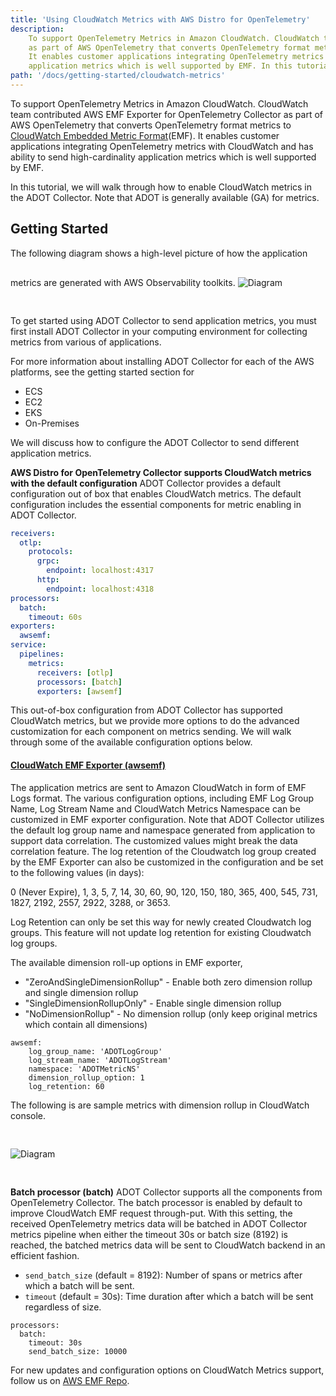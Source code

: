 ```yaml
---
title: 'Using CloudWatch Metrics with AWS Distro for OpenTelemetry'
description:
    To support OpenTelemetry Metrics in Amazon CloudWatch. CloudWatch team contributed AWS EMF Exporter for OpenTelemetry Collector
    as part of AWS OpenTelemetry that converts OpenTelemetry format metrics to CloudWatch Embedded Metric Format
    It enables customer applications integrating OpenTelemetry metrics with CloudWatch and has ability to send high-cardinality
    application metrics which is well supported by EMF. In this tutorial, we will walk through how to enable CloudWatch metrics in the ADOT Collector.
path: '/docs/getting-started/cloudwatch-metrics'
---
```



To support OpenTelemetry Metrics in Amazon CloudWatch. CloudWatch team contributed AWS EMF Exporter for OpenTelemetry
Collector as part of AWS OpenTelemetry that converts OpenTelemetry format metrics to
[CloudWatch Embedded Metric Format](https://aws.amazon.com/about-aws/whats-new/2019/11/amazon-cloudwatch-launches-embedded-metric-format/)(EMF).
It enables customer applications integrating OpenTelemetry metrics with CloudWatch and has ability to send high-cardinality application
metrics which is well supported by EMF.

In this tutorial, we will walk through how to enable CloudWatch metrics in the ADOT Collector. Note that ADOT is generally available (GA) for metrics.

<SectionSeparator />

## Getting Started
The following diagram shows a high-level picture of how the application metrics are generated with AWS Observability toolkits.
<img src={img1} alt="Diagram" style="margin: 30px 0;" />

To get started using ADOT Collector to send application metrics, you must first install ADOT Collector in your
computing environment for collecting metrics from various of applications.

For more information about installing ADOT Collector for each of the AWS platforms, see the getting started section for
* <Link to="/docs/setup/ecs">ECS</Link>
* <Link to="/docs/setup/ec2">EC2</Link>
* <Link to="/docs/getting-started/adot-eks-add-on">EKS</Link>
* <Link to="/docs/setup/on-premises">On-Premises</Link>

We will discuss how to configure the ADOT Collector to send different application metrics.


**AWS Distro for OpenTelemetry Collector supports CloudWatch metrics with the default configuration**
ADOT Collector provides a default configuration out of box that enables CloudWatch metrics. The default
configuration includes the essential components for metric enabling in ADOT Collector.

```yaml
receivers:
  otlp:
    protocols:
      grpc:
        endpoint: localhost:4317
      http:
        endpoint: localhost:4318
processors:
  batch:
    timeout: 60s
exporters:
  awsemf:
service:
  pipelines:
    metrics:
      receivers: [otlp]
      processors: [batch]
      exporters: [awsemf]
```

This out-of-box configuration from ADOT Collector has supported CloudWatch metrics, but we provide more options to
do the advanced customization for each component on metrics sending. We will walk through some of the available configuration options below.

#### **[CloudWatch EMF Exporter (awsemf)](https://github.com/open-telemetry/opentelemetry-collector-contrib/tree/master/exporter/awsemfexporter)**

The application metrics are sent to Amazon CloudWatch in form of EMF Logs format. The various configuration options, including
EMF Log Group Name, Log Stream Name and CloudWatch Metrics Namespace can be customized in EMF exporter configuration. Note that
ADOT Collector utilizes the default log group name and namespace generated from application to support data correlation.  The customized values might break the data correlation feature.  The log retention of the Cloudwatch log group created by the EMF 
Exporter can also be customized in the configuration and be set to the following values (in days):

0 (Never Expire), 1, 3, 5, 7, 14, 30, 60, 90, 120, 150, 180, 365, 400, 545, 731, 1827, 2192, 2557, 2922, 3288, or 3653.

Log Retention can only be set this way for newly created Cloudwatch log groups.  This feature will not update log retention for existing Cloudwatch log groups.

The available dimension roll-up options in EMF exporter,
* "ZeroAndSingleDimensionRollup" - Enable both zero dimension rollup and single dimension rollup
* "SingleDimensionRollupOnly" - Enable single dimension rollup
* "NoDimensionRollup" - No dimension rollup (only keep original metrics which contain all dimensions)



```
awsemf:
    log_group_name: 'ADOTLogGroup'
    log_stream_name: 'ADOTLogStream'
    namespace: 'ADOTMetricNS'
    dimension_rollup_option: 1
    log_retention: 60
```

The following is are sample metrics with dimension rollup in CloudWatch console.

<img src={img4} alt="Diagram" style="margin: 30px 0;" />


**Batch processor (batch)**
ADOT Collector supports all the components from OpenTelemetry Collector. The batch processor is enabled by
default to improve CloudWatch EMF request through-put. With this setting, the received OpenTelemetry metrics data will
be batched in ADOT Collector metrics pipeline when either the timeout 30s or batch size (8192) is reached,
the batched metrics data will be sent to CloudWatch backend in an efficient fashion.

* `send_batch_size` (default = 8192): Number of spans or metrics after which a batch will be sent.
* `timeout` (default = 30s): Time duration after which a batch will be sent regardless of size.

```
processors:
  batch:
    timeout: 30s
    send_batch_size: 10000
```

For new updates and configuration options on CloudWatch Metrics support, follow us on
[AWS EMF Repo](https://github.com/open-telemetry/opentelemetry-collector-contrib/tree/master/exporter/awsemfexporter).
